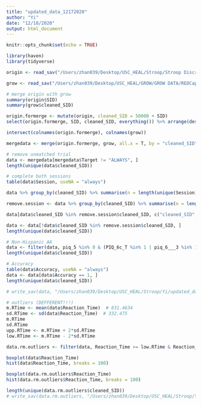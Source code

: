 ```yaml
---
title: "updated_data_12172020"
author: "Yi"
date: "12/18/2020"
output: html_document
---
```


```r
knitr::opts_chunk$set(echo = TRUE)
```

```r
library(haven)
library(tidyverse)
```

```r
origin <- read_sav("/Users/zhan039/Desktop/USC_HEAL/Stroop/Stroop Discrimination Task Paper - August 2017/Finalized Stroop Dataset & Syntax 7.24.18_USE THIS/Original Dataset (Wide Format)/Stroop Discrimination Dataset MERGED (ORIGINAL) 7.24.18.sav")

grow <- read_sav("/Users/zhan039/Desktop/USC_HEAL/GROW/GROW DATA/REDCap_wTeleform_Merged (scored + sorted)_06212018 (No 2nd survey) with DIFF.sav")
```

```r
# merge origin with grow
summary(origin$SID)
summary(grow$cleaned_SID)

origin.formerge <- mutate(origin, cleaned_SID = 50000 + SID)
select(origin.formerge, SID, cleaned_SID, everything()) %>% arrange(desc(SID))

intersect(colnames(origin.formerge), colnames(grow))

mergedata <- merge(origin.formerge, grow, all.x = T, by = "cleaned_SID")
```

```r
# remove unmatched trial
data <- mergedata[mergedata$Target != "ALWAYS", ]
length(unique(data$cleaned_SID))

# complete both sessions
table(data$Session, useNA = "always")

data %>% group_by(cleaned_SID) %>% summarise(n = length(unique(Session)))

remove.session <- data %>% group_by(cleaned_SID) %>% summarise(n = length(unique(Session))) %>% filter(n < 2)

data[data$cleaned_SID %in% remove.session$cleaned_SID, c("cleaned_SID", "Session", "Target")]

data <- data[!data$cleaned_SID %in% remove.session$cleaned_SID, ]
length(unique(data$cleaned_SID))

# Non-Hispanic AA
data <- filter(data, piq_5 %in% 0 & (PIQ_6c_T %in% 1 | piq_6___3 %in% 1))
length(unique(data$cleaned_SID))

# Accuracy
table(data$Accuracy, useNA = "always")
data <- data[data$Accuracy == 1, ]
length(unique(data$cleaned_SID))

# write_sav(data, "/Users/zhan039/Desktop/USC_HEAL/Stroop/Yi/updated_data_12172020/Stroop_with_outliers_YZ.sav")
```

```r
# outliers (DEFFERENT!!!)
m.RTime <- mean(data$Reaction_Time)  # 831.4634
sd.RTime <- sd(data$Reaction_Time)  # 332.475
m.RTime  
sd.RTime  
upp.RTime <- m.RTime + 2*sd.RTime  
low.RTime <- m.RTime - 2*sd.RTime  

data.rm.outliers <- filter(data, Reaction_Time >= low.RTime & Reaction_Time <= upp.RTime)

boxplot(data$Reaction_Time)
hist(data$Reaction_Time, breaks = 100)

boxplot(data.rm.outliers$Reaction_Time)
hist(data.rm.outliers$Reaction_Time, breaks = 100)

length(unique(data.rm.outliers$cleaned_SID))
# write_sav(data.rm.outliers, "/Users/zhan039/Desktop/USC_HEAL/Stroop/Yi/updated_data_12172020/Stroop_without_outliers_YZ.sav")
```

